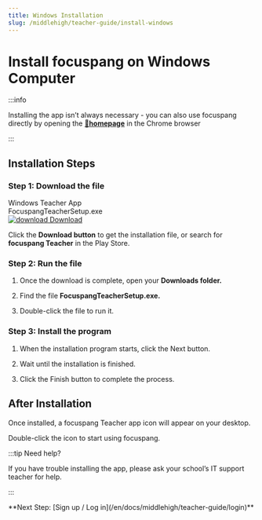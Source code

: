 ```yaml
---
title: Windows Installation
slug: /middlehigh/teacher-guide/install-windows
---
```


# Install focuspang on Windows Computer

:::info

Installing the app isn’t always necessary - you can also use focuspang directly by opening the [**🔗homepage**](https://teacher.focuspang.com) in the Chrome browser

:::

## Installation Steps

### Step 1: Download the file

<div class="fp-download-container fp-download-blue">
  <div>
    <div class="fp-download-title">Windows Teacher App</div>
    <div class="fp-download-desc">FocuspangTeacherSetup.exe</div>
  </div>
  <a
    class="fp-download-button"
    href="https://ss1.cloud.kt.com:1000/focuspang-media/downloads/FocuspangTeacherSetup.exe"
  >
    <img
      class="fp-download-icon"
      src="/img/download-white-icon.svg"
      alt="download"
    />
    Download
  </a>
</div>

Click the **Download button** to get the installation file, or search for **focuspang Teacher** in the Play Store.

### Step 2: Run the file

1. Once the download is complete, open your **Downloads folder.**

2. Find the file **FocuspangTeacherSetup.exe.**

3. Double-click the file to run it.

### Step 3: Install the program

1. When the installation program starts, click the Next button.

2. Wait until the installation is finished.

3. Click the Finish button to complete the process.

## After Installation

Once installed, a focuspang Teacher app icon will appear on your desktop.

Double-click the icon to start using focuspang.

:::tip Need help?

If you have trouble installing the app, please ask your school’s IT support teacher for help.

:::

<div class="link-center">
  **Next Step: [Sign up / Log in](/en/docs/middlehigh/teacher-guide/login)**
</div>

